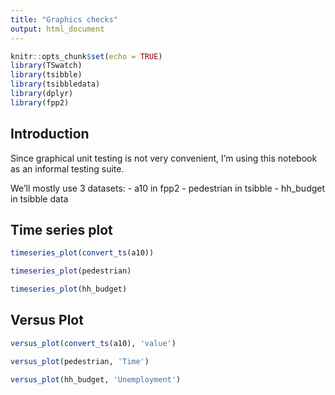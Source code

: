 ```yaml
---
title: "Graphics checks"
output: html_document
---
```


```r
knitr::opts_chunk$set(echo = TRUE)
library(TSwatch)
library(tsibble)
library(tsibbledata)
library(dplyr)
library(fpp2)
```

## Introduction

Since graphical unit testing is not very convenient, I'm using this notebook as an informal testing suite.

We'll mostly use 3 datasets:
- a10 in fpp2
- pedestrian in tsibble
- hh_budget in tsibble data

## Time series plot

```r
timeseries_plot(convert_ts(a10))
```


```r
timeseries_plot(pedestrian)
```


```r
timeseries_plot(hh_budget)
```


## Versus Plot

```r
versus_plot(convert_ts(a10), 'value')
```

```r
versus_plot(pedestrian, 'Time')
```

```r
versus_plot(hh_budget, 'Unemployment')
```

